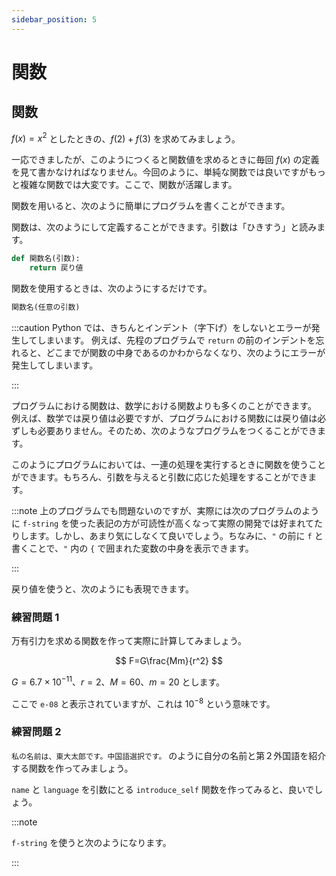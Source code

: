 ```yaml
---
sidebar_position: 5
---
```



# 関数

## 関数

$f(x) = x^2$ としたときの、$f(2) + f(3)$ を求めてみましょう。

<ViewSource path="/function/calc_x^2.ipynb" />

一応できましたが、このようにつくると関数値を求めるときに毎回 $f(x)$ の定義を見て書かなければなりません。今回のように、単純な関数では良いですがもっと複雑な関数では大変です。ここで、関数が活躍します。

関数を用いると、次のように簡単にプログラムを書くことができます。

<ViewSource path="/function/calc_x^2_revised.ipynb" />

関数は、次のようにして定義することができます。引数は「ひきすう」と読みます。

```python
def 関数名(引数):
    return 戻り値
```

関数を使用するときは、次のようにするだけです。

```python
関数名(任意の引数)
```

:::caution
Python では、きちんとインデント（字下げ）をしないとエラーが発生してしまいます。
例えば、先程のプログラムで `return` の前のインデントを忘れると、どこまでが関数の中身であるのかわからなくなり、次のようにエラーが発生してしまいます。

<ViewSource path="/function/indent.ipynb" />
:::

プログラムにおける関数は、数学における関数よりも多くのことができます。
例えば、数学では戻り値は必要ですが、プログラムにおける関数には戻り値は必ずしも必要ありません。そのため、次のようなプログラムをつくることができます。

<ViewSource path="/function/hello.ipynb" />

このようにプログラムにおいては、一連の処理を実行するときに関数を使うことができます。もちろん、引数を与えると引数に応じた処理をすることができます。

<ViewSource path="/function/introduce_self.ipynb" />

:::note
上のプログラムでも問題ないのですが、実際には次のプログラムのように `f-string` を使った表記の方が可読性が高くなって実際の開発では好まれてたりします。しかし、あまり気にしなくて良いでしょう。ちなみに、`"` の前に `f` と書くことで、`"` 内の `{` で囲まれた変数の中身を表示できます。

<ViewSource path="/function/introduce_self_fstring.ipynb" />
:::

戻り値を使うと、次のようにも表現できます。

<ViewSource path="/function/introduce_self_return_value.ipynb" />

### 練習問題 1

万有引力を求める関数を作って実際に計算してみましょう。

$$
F=G\frac{Mm}{r^2}
$$

$G=6.7\times 10^{-11}$、$r=2$、$M=60$、$m=20$ とします。

<Answer>

<ViewSource path="/function/gravitation.ipynb" />

ここで `e-08` と表示されていますが、これは $10^{-8}$ という意味です。

</Answer>

### 練習問題 2

`私の名前は、東大太郎です。中国語選択です。` のように自分の名前と第２外国語を紹介する関数を作ってみましょう。

<Hint>

`name` と `language` を引数にとる `introduce_self` 関数を作ってみると、良いでしょう。

</Hint>

<Answer>

<ViewSource path="/function/introduce_language.ipynb" />

:::note

`f-string` を使うと次のようになります。

<ViewSource path="/function/introduce_language_fstring.ipynb" />

:::

</Answer>
